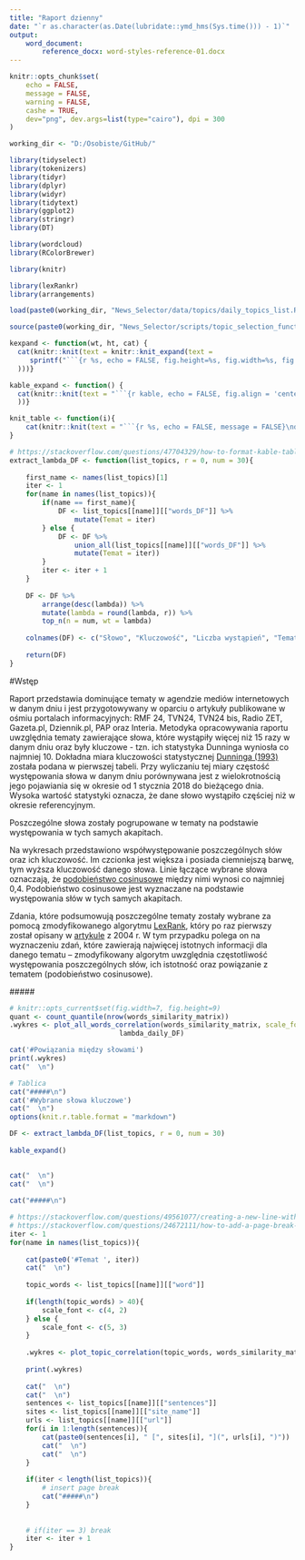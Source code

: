 ```yaml
---
title: "Raport dzienny"
date: "`r as.character(as.Date(lubridate::ymd_hms(Sys.time())) - 1)`"
output: 
    word_document:
        reference_docx: word-styles-reference-01.docx
---
```


```r
knitr::opts_chunk$set(
	echo = FALSE,
	message = FALSE,
	warning = FALSE,
	cashe = TRUE,
	dev="png", dev.args=list(type="cairo"), dpi = 300
)
```

```r
working_dir <- "D:/Osobiste/GitHub/"

library(tidyselect)
library(tokenizers)
library(tidyr)
library(dplyr)
library(widyr)
library(tidytext)
library(ggplot2)
library(stringr)
library(DT)

library(wordcloud)
library(RColorBrewer)

library(knitr)

library(lexRankr)
library(arrangements)

load(paste0(working_dir, "News_Selector/data/topics/daily_topics_list.RData"))

source(paste0(working_dir, "News_Selector/scripts/topic_selection_functions.R"), encoding = "UTF8")

kexpand <- function(wt, ht, cat) {
  cat(knitr::knit(text = knitr::knit_expand(text = 
     sprintf("```{r %s, echo = FALSE, fig.height=%s, fig.width=%s, fig.align = 'center'}\nprint(.wykres)\n```", cat, ht, wt)
  )))}

kable_expand <- function() {
  cat(knitr::knit(text = "```{r kable, echo = FALSE, fig.align = 'center'}\nkable(DF, digits = 0, position = 'c')\n```", quiet = T
  ))}

knit_table <- function(i){
    cat(knitr::knit(text = "```{r %s, echo = FALSE, message = FALSE}\ndatatable(sen_DF, rownames = FALSE, options = list(pageLength = 10, scrollX=T), escape = F)\n```", i, quiet = T))
}

# https://stackoverflow.com/questions/47704329/how-to-format-kable-table-when-knit-from-rmd-to-word-with-bookdown
extract_lambda_DF <- function(list_topics, r = 0, num = 30){
    
    first_name <- names(list_topics)[1]
    iter <- 1
    for(name in names(list_topics)){
        if(name == first_name){
            DF <- list_topics[[name]][["words_DF"]] %>%
                mutate(Temat = iter)
        } else {
            DF <- DF %>%
                union_all(list_topics[[name]][["words_DF"]] %>%
                mutate(Temat = iter))
        }
        iter <- iter + 1
    }
    
    DF <- DF %>%
        arrange(desc(lambda)) %>%
        mutate(lambda = round(lambda, r)) %>%
        top_n(n = num, wt = lambda)
    
    colnames(DF) <- c("Słowo", "Kluczowość", "Liczba wystąpień", "Temat")
    
    return(DF)
}

```

#Wstęp

Raport przedstawia dominujące tematy w agendzie mediów internetowych w danym dniu i jest przygotowywany w oparciu o artykuły publikowane w ośmiu portalach informacyjnych: RMF 24, TVN24, TVN24 bis, Radio ZET, Gazeta.pl, Dziennik.pl, PAP oraz Interia. Metodyka opracowywania raportu uwzględnia tematy zawierające słowa, które wystąpiły więcej  niż 15 razy w danym dniu oraz były kluczowe - tzn. ich statystyka Dunninga wyniosła co najmniej 10. Dokładna miara kluczowości statystycznej [Dunninga (1993)](http://citeseerx.ist.psu.edu/viewdoc/summary?doi=10.1.1.14.5962) została podana w pierwszej tabeli. Przy wyliczaniu tej miary częstość występowania słowa w danym dniu porównywana jest z wielokrotnością jego pojawiania się w okresie od 1 stycznia 2018 do bieżącego dnia. Wysoka wartość statystyki oznacza, że dane słowo wystąpiło częściej niż w okresie referencyjnym.

Poszczególne słowa zostały pogrupowane w tematy na podstawie występowania w tych samych akapitach.

Na wykresach przedstawiono współwystępowanie poszczególnych słów oraz ich kluczowość. Im czcionka jest większa i posiada ciemniejszą barwę, tym wyższa kluczowość danego słowa. Linie łączące wybrane słowa oznaczają, że [podobieństwo cosinusowe](https://towardsdatascience.com/overview-of-text-similarity-metrics-3397c4601f50) między nimi wynosi co najmniej 0,4. Podobieństwo cosinusowe jest wyznaczane na podstawie występowania słów w tych samych akapitach.

Zdania, które podsumowują poszczególne tematy zostały wybrane za pomocą zmodyfikowanego algorytmu [LexRank](https://blog.nus.edu.sg/soctalent/2010/02/11/a-brief-summary-of-lexrank-graph-based-lexical-centrality-as-salience-in-text-summarization/), który po raz pierwszy został opisany w [artykule](https://pdfs.semanticscholar.org/44fc/a068eecce2203d111213e3691647914a3945.pdf) z 2004 r. W tym przypadku polega on na wyznaczeniu zdań, które zawierają najwięcej istotnych informacji dla danego tematu – zmodyfikowany algorytm uwzględnia częstotliwość występowania poszczególnych słów, ich istotność oraz powiązanie z tematem (podobieństwo cosinusowe).

#####\n

```r
# knitr::opts_current$set(fig.width=7, fig.height=9)
quant <- count_quantile(nrow(words_similarity_matrix))
.wykres <- plot_all_words_correlation(words_similarity_matrix, scale_font = c(14, 10), class_num = 6, min_association = quantile(words_similarity_matrix, quant),
                           lambda_daily_DF)

cat('#Powiązania między słowami')
print(.wykres)
cat("  \n") 

```

```r
# Tablica
cat("#####\n")
cat('#Wybrane słowa kluczowe')
cat("  \n") 
options(knit.r.table.format = "markdown")

DF <- extract_lambda_DF(list_topics, r = 0, num = 30)
    
kable_expand()
    

cat("  \n") 
cat("  \n") 
    
cat("#####\n")

```



```r
# https://stackoverflow.com/questions/49561077/creating-a-new-line-within-an-rmarkdown-chunk
# https://stackoverflow.com/questions/24672111/how-to-add-a-page-break-in-word-document-generated-by-rstudio-markdown
iter <- 1 
for(name in names(list_topics)){
    
    cat(paste0('#Temat ', iter))
    cat("  \n") 
    
    topic_words <- list_topics[[name]][["word"]]
    
    if(length(topic_words) > 40){
        scale_font <- c(4, 2)
    } else {
        scale_font <- c(5, 3)
    }
    
    .wykres <- plot_topic_correlation(topic_words, words_similarity_matrix, scale_font = scale_font, class_num = 6, min_association = 0.4, lambda_daily_DF)
    
    print(.wykres)
    
    cat("  \n") 
    cat("  \n") 
    sentences <- list_topics[[name]][["sentences"]]
    sites <- list_topics[[name]][["site_name"]]
    urls <- list_topics[[name]][["url"]]
    for(i in 1:length(sentences)){
        cat(paste0(sentences[i], " [", sites[i], "](", urls[i], ")"))
        cat("  \n")
        cat("  \n")
    }
    
    if(iter < length(list_topics)){
        # insert page break
        cat("#####\n")
    }
    
    
    # if(iter == 3) break
    iter <- iter + 1
}
```

